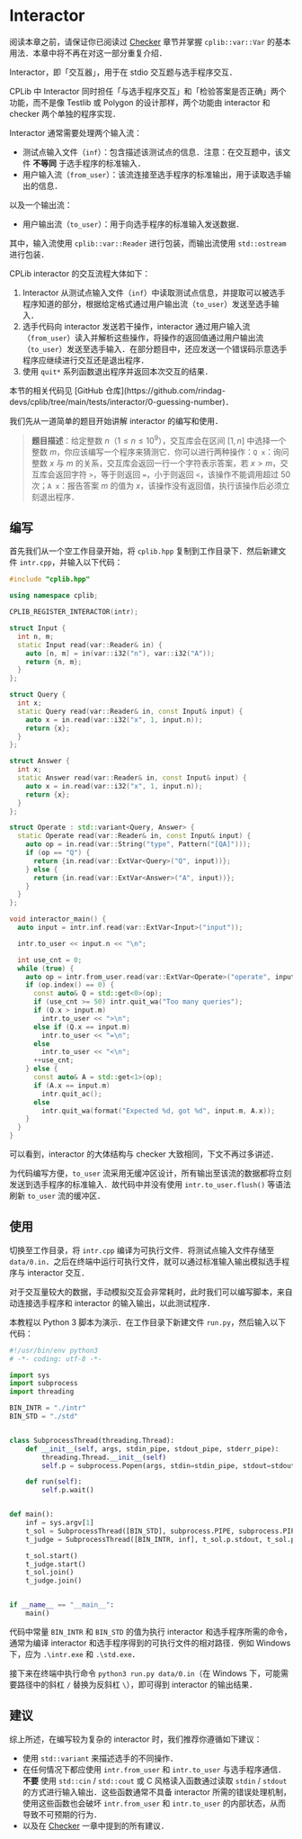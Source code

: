 
# Interactor

阅读本章之前，请保证你已阅读过 [Checker](/user-guide/basics/checker) 章节并掌握 `cplib::var::Var` 的基本用法．本章中将不再在对这一部分重复介绍．

Interactor，即「交互器」，用于在 stdio 交互题与选手程序交互．

CPLib 中 Interactor 同时担任「与选手程序交互」和「检验答案是否正确」两个功能，而不是像 Testlib 或 Polygon 的设计那样，两个功能由 interactor 和 checker 两个单独的程序实现．

Interactor 通常需要处理两个输入流：

- 测试点输入文件（`inf`）：包含描述该测试点的信息．注意：在交互题中，该文件 **不等同** 于选手程序的标准输入．
- 用户输入流（`from_user`）：该流连接至选手程序的标准输出，用于读取选手输出的信息．

以及一个输出流：

- 用户输出流（`to_user`）：用于向选手程序的标准输入发送数据．

其中，输入流使用 `cplib::var::Reader` 进行包装，而输出流使用 `std::ostream` 进行包装．

CPLib interactor 的交互流程大体如下：

1. Interactor 从测试点输入文件（`inf`）中读取测试点信息，并提取可以被选手程序知道的部分，根据给定格式通过用户输出流（`to_user`）发送至选手输入．
2. 选手代码向 interactor 发送若干操作，interactor 通过用户输入流（`from_user`）读入并解析这些操作，将操作的返回值通过用户输出流（`to_user`）发送至选手输入．在部分题目中，还应发送一个错误码示意选手程序应继续进行交互还是退出程序．
3. 使用 `quit*` 系列函数退出程序并返回本次交互的结果．

<Callout type="info">
本节的相关代码见 [GitHub 仓库](https://github.com/rindag-devs/cplib/tree/main/tests/interactor/0-guessing-number)．
</Callout>

我们先从一道简单的题目开始讲解 interactor 的编写和使用．

> **题目描述**：给定整数 $n$（$1 \le n \le 10^9$），交互库会在区间 $[1,n]$ 中选择一个整数 $m$，你应该编写一个程序来猜测它．你可以进行两种操作：`Q x`：询问整数 $x$ 与 $m$ 的关系，交互库会返回一行一个字符表示答案，若 $x>m$，交互库会返回字符 `>`，等于则返回 `=`，小于则返回 `<`，该操作不能调用超过 $50$ 次；`A x`：报告答案 $m$ 的值为 $x$，该操作没有返回值，执行该操作后必须立刻退出程序．

## 编写

首先我们从一个空工作目录开始，将 `cplib.hpp` 复制到工作目录下．然后新建文件 `intr.cpp`，并输入以下代码：

```cpp filename="intr.cpp" copy showLineNumbers
#include "cplib.hpp"

using namespace cplib;

CPLIB_REGISTER_INTERACTOR(intr);

struct Input {
  int n, m;
  static Input read(var::Reader& in) {
    auto [n, m] = in(var::i32("n"), var::i32("A"));
    return {n, m};
  }
};

struct Query {
  int x;
  static Query read(var::Reader& in, const Input& input) {
    auto x = in.read(var::i32("x", 1, input.n));
    return {x};
  }
};

struct Answer {
  int x;
  static Answer read(var::Reader& in, const Input& input) {
    auto x = in.read(var::i32("x", 1, input.n));
    return {x};
  }
};

struct Operate : std::variant<Query, Answer> {
  static Operate read(var::Reader& in, const Input& input) {
    auto op = in.read(var::String("type", Pattern("[QA]")));
    if (op == "Q") {
      return {in.read(var::ExtVar<Query>("Q", input))};
    } else {
      return {in.read(var::ExtVar<Answer>("A", input))};
    }
  }
};

void interactor_main() {
  auto input = intr.inf.read(var::ExtVar<Input>("input"));

  intr.to_user << input.n << "\n";

  int use_cnt = 0;
  while (true) {
    auto op = intr.from_user.read(var::ExtVar<Operate>("operate", input));
    if (op.index() == 0) {
      const auto& Q = std::get<0>(op);
      if (use_cnt >= 50) intr.quit_wa("Too many queries");
      if (Q.x > input.m)
        intr.to_user << ">\n";
      else if (Q.x == input.m)
        intr.to_user << "=\n";
      else
        intr.to_user << "<\n";
      ++use_cnt;
    } else {
      const auto& A = std::get<1>(op);
      if (A.x == input.m)
        intr.quit_ac();
      else
        intr.quit_wa(format("Expected %d, got %d", input.m, A.x));
    }
  }
}
```

可以看到，interactor 的大体结构与 checker 大致相同，下文不再过多讲述．

为代码编写方便，`to_user` 流采用无缓冲区设计，所有输出至该流的数据都将立刻发送到选手程序的标准输入．故代码中并没有使用 `intr.to_user.flush()` 等语法刷新 `to_user` 流的缓冲区．

## 使用

切换至工作目录，将 `intr.cpp` 编译为可执行文件．将测试点输入文件存储至 `data/0.in`．之后在终端中运行可执行文件，就可以通过标准输入输出模拟选手程序与 interactor 交互．

对于交互量较大的数据，手动模拟交互会非常耗时，此时我们可以编写脚本，来自动连接选手程序和 interactor 的输入输出，以此测试程序．

本教程以 Python 3 脚本为演示．在工作目录下新建文件 `run.py`，然后输入以下代码：

```py filename="run.py" copy showLineNumbers
#!/usr/bin/env python3
# -*- coding: utf-8 -*-

import sys
import subprocess
import threading

BIN_INTR = "./intr"
BIN_STD = "./std"


class SubprocessThread(threading.Thread):
    def __init__(self, args, stdin_pipe, stdout_pipe, stderr_pipe):
        threading.Thread.__init__(self)
        self.p = subprocess.Popen(args, stdin=stdin_pipe, stdout=stdout_pipe, stderr=stderr_pipe)

    def run(self):
        self.p.wait()


def main():
    inf = sys.argv[1]
    t_sol = SubprocessThread([BIN_STD], subprocess.PIPE, subprocess.PIPE, subprocess.DEVNULL)
    t_judge = SubprocessThread([BIN_INTR, inf], t_sol.p.stdout, t_sol.p.stdin, sys.stderr)

    t_sol.start()
    t_judge.start()
    t_sol.join()
    t_judge.join()


if __name__ == "__main__":
    main()
```

代码中常量 `BIN_INTR` 和 `BIN_STD` 的值为执行 interactor 和选手程序所需的命令，通常为编译 interactor 和选手程序得到的可执行文件的相对路径．例如 Windows 下，应为 `.\intr.exe` 和 `.\std.exe`．

接下来在终端中执行命令 `python3 run.py data/0.in`（在 Windows 下，可能需要路径中的斜杠 `/` 替换为反斜杠 `\`），即可得到 interactor 的输出结果．

## 建议

综上所述，在编写较为复杂的 interactor 时，我们推荐你遵循如下建议：

- 使用 `std::variant` 来描述选手的不同操作．
- 在任何情况下都应使用 `intr.from_user` 和 `intr.to_user` 与选手程序通信．**不要** 使用 `std::cin` / `std::cout` 或 C 风格读入函数通过读取 `stdin` / `stdout` 的方式进行输入输出．这些函数通常不具备 interactor 所需的错误处理机制，使用这些函数也会破坏 `intr.from_user` 和 `intr.to_user` 的内部状态，从而导致不可预期的行为．
- 以及在 [Checker](/user-guide/basics/checker#建议) 一章中提到的所有建议．
